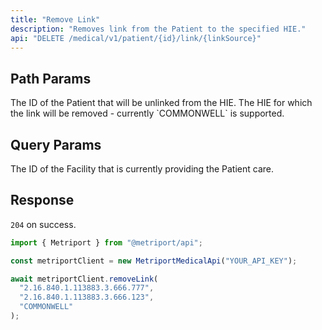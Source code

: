 ```yaml
---
title: "Remove Link"
description: "Removes link from the Patient to the specified HIE."
api: "DELETE /medical/v1/patient/{id}/link/{linkSource}"
---
```


## Path Params

<ParamField path="id" type="string" required>
  The ID of the Patient that will be unlinked from the HIE.
</ParamField>

<ParamField path="linkSource" type="string" required>
  The HIE for which the link will be removed - currently `COMMONWELL` is supported.
</ParamField>

## Query Params

<ParamField query="facilityId" type="string" required>
  The ID of the Facility that is currently providing the Patient care.
</ParamField>

## Response

`204` on success.

<ResponseExample>

```javascript Metriport SDK
import { Metriport } from "@metriport/api";

const metriportClient = new MetriportMedicalApi("YOUR_API_KEY");

await metriportClient.removeLink(
  "2.16.840.1.113883.3.666.777",
  "2.16.840.1.113883.3.666.123",
  "COMMONWELL"
);
```

</ResponseExample>
